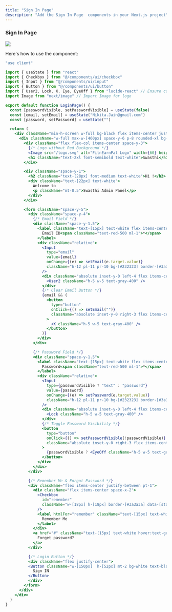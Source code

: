 ```yaml
---
title: "Sign In Page"
description: "Add the Sign In Page  components in your Next.js project"
---
```


### Sign In Page 

<Frame>
  <img src="/images/signin.png" style={{ borderRadius: '0.5rem' }} />
</Frame>

Here's how to use the  component:

```jsx
"use client"

import { useState } from "react"
import { Checkbox } from "@/components/ui/checkbox"
import { Input } from "@/components/ui/input"
import { Button } from "@/components/ui/button"
import { User2, Lock, X, Eye, EyeOff } from "lucide-react" // Ensure correct imports
import Image from "next/image" // Import Image for logo

export default function LoginPage() {
  const [passwordVisible, setPasswordVisible] = useState(false)
  const [email, setEmail] = useState("Nikita.Jain@gmail.com")
  const [password, setPassword] = useState("")

  return (
    <div className="min-h-screen w-full bg-black flex items-center justify-center p-4">
      <div className="w-full max-w-[460px] space-y-6 p-8 rounded-xl bg-neutral-900">
        <div className="flex flex-col items-center space-y-3">
          {/* Logo without Red Background */}
          <Image src="/logo.svg" alt="FitnEarnPal Logo" width={60} height={60} />
          <h1 className="text-2xl font-semibold text-white">Swasthi</h1>
        </div>

        <div className="space-y-1">
          <h2 className="text-[28px] font-medium text-white">Hi !</h2>
          <div className="text-[22px] text-white">
            Welcome to
            <p className="mt-0.5">Swasthi Admin Panel</p>
          </div>
        </div>

        <form className="space-y-5">
          <div className="space-y-4">
            {/* Email Field */}
            <div className="space-y-1.5">
              <label className="text-[15px] text-white flex items-center">
                Email ID<span className="text-red-500 ml-1">*</span>
              </label>
              <div className="relative">
                <Input
                  type="email"
                  value={email}
                  onChange={(e) => setEmail(e.target.value)}
                  className="h-12 pl-11 pr-10 bg-[#232323] border-[#3a3a3a] text-white rounded-lg focus:ring-0 focus:border-[#3a3a3a]"
                />
                <div className="absolute inset-y-0 left-4 flex items-center pointer-events-none">
                  <User2 className="h-5 w-5 text-gray-400" />
                </div>
                {/* Clear Email Button */}
                {email && (
                  <button
                    type="button"
                    onClick={() => setEmail("")}
                    className="absolute inset-y-0 right-3 flex items-center"
                  >
                    <X className="h-5 w-5 text-gray-400" />
                  </button>
                )}
              </div>
            </div>

            {/* Password Field */}
            <div className="space-y-1.5">
              <label className="text-[15px] text-white flex items-center">
                Password<span className="text-red-500 ml-1">*</span>
              </label>
              <div className="relative">
                <Input
                  type={passwordVisible ? "text" : "password"}
                  value={password}
                  onChange={(e) => setPassword(e.target.value)}
                  className="h-12 pl-11 pr-10 bg-[#232323] border-[#3a3a3a] text-white rounded-lg focus:ring-0 focus:border-[#3a3a3a]"
                />
                <div className="absolute inset-y-0 left-4 flex items-center pointer-events-none">
                  <Lock className="h-5 w-5 text-gray-400" />
                </div>
                {/* Toggle Password Visibility */}
                <button
                  type="button"
                  onClick={() => setPasswordVisible(!passwordVisible)}
                  className="absolute inset-y-0 right-3 flex items-center"
                >
                  {passwordVisible ? <EyeOff className="h-5 w-5 text-gray-400" /> : <Eye className="h-5 w-5 text-gray-400" />}
                </button>
              </div>
            </div>
          </div>

          {/* Remember Me & Forgot Password */}
          <div className="flex items-center justify-between pt-1">
            <div className="flex items-center space-x-2">
              <Checkbox
                id="remember"
                className="w-[18px] h-[18px] border-[#3a3a3a] data-[state=checked]:bg-white data-[state=checked]:text-black rounded-[4px]"
              />
              <label htmlFor="remember" className="text-[15px] text-white">
                Remember Me
              </label>
            </div>
            <a href="#" className="text-[15px] text-white hover:text-gray-300">
              Forget password?
            </a>
          </div>

          {/* Login Button */}
          <div className="flex justify-center">
          <Button className="w-[150px]  h-[52px] mt-2 bg-white text-black hover:bg-gray-100 rounded-lg text-[15px] font-medium">
            Sign IN
          </Button>
          </div>
        </form>
      </div>
    </div>
  )
}




```
